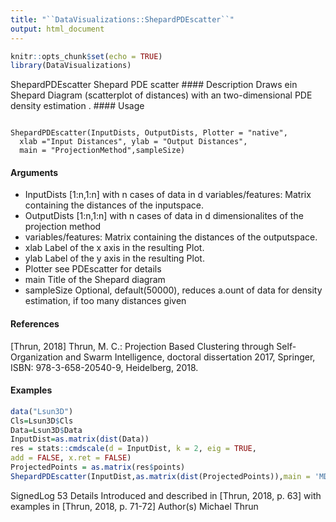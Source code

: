 ```yaml
---
title: "``DataVisualizations::ShepardPDEscatter``"
output: html_document
---
```




```r
knitr::opts_chunk$set(echo = TRUE)
library(DataVisualizations)
```

ShepardPDEscatter Shepard PDE scatter
#### Description
Draws ein Shepard Diagram (scatterplot of distances) with an two-dimensional PDE density estimation
.
#### Usage

<pre><code>
ShepardPDEscatter(InputDists, OutputDists, Plotter = "native",
  xlab ="Input Distances", ylab = "Output Distances",
  main = "ProjectionMethod",sampleSize)
</code></pre>

#### Arguments

* InputDists [1:n,1:n] with n cases of data in d variables/features: Matrix containing the distances
of the inputspace.
* OutputDists [1:n,1:n] with n cases of data in d dimensionalites of the projection method
* variables/features: Matrix containing the distances of the outputspace.
* xlab Label of the x axis in the resulting Plot.
* ylab Label of the y axis in the resulting Plot.
* Plotter see PDEscatter for details
* main Title of the Shepard diagram
* sampleSize Optional, default(50000), reduces a.ount of data for density estimation, if too many distances given

#### References

[Thrun, 2018] Thrun, M. C.: Projection Based Clustering through Self-Organization and Swarm
Intelligence, doctoral dissertation 2017, Springer, ISBN: 978-3-658-20540-9, Heidelberg, 2018.

#### Examples
```r
data("Lsun3D")
Cls=Lsun3D$Cls
Data=Lsun3D$Data
InputDist=as.matrix(dist(Data))
res = stats::cmdscale(d = InputDist, k = 2, eig = TRUE,
add = FALSE, x.ret = FALSE)
ProjectedPoints = as.matrix(res$points)
ShepardPDEscatter(InputDist,as.matrix(dist(ProjectedPoints)),main = 'MDS')
```

SignedLog 53
Details
Introduced and described in [Thrun, 2018, p. 63] with examples in [Thrun, 2018, p. 71-72]
Author(s)
Michael Thrun
